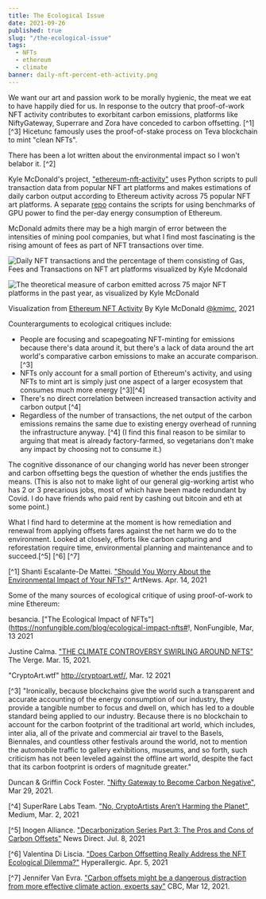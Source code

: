 ```yaml
---
title: The Ecological Issue
date: 2021-09-26
published: true
slug: "/the-ecological-issue"
tags:
  - NFTs
  - ethereum
  - climate
banner: daily-nft-percent-eth-activity.png
---
```


We want our art and passion work to be morally hygienic, the meat we eat to have happily died for us. In response to the outcry that proof-of-work NFT activity contributes to exorbitant carbon emissions, platforms like NiftyGateway, Superrare and Zora have conceded to carbon offsetting. [^1] [^3] Hicetunc famously uses the proof-of-stake process on Teva blockchain to mint "clean NFTs". 

There has been a lot written about the environmental impact so I won't belabor it. [^2]

Kyle McDonald's project, ["ethereum-nft-activity"](https://github.com/kylemcdonald/ethereum-nft-activity) uses Python scripts to pull transaction data from popular NFT art platforms and makes estimations of daily carbon output according to Ethereum activity across 75  popular NFT art platforms. A separate [repo](https://github.com/kylemcdonald/ethereum-energy) contains the scripts for using benchmarks of GPU power to find the per-day energy consumption of Ethereum. 

McDonald admits there may be a high margin of error between the intensities of mining pool companies, but what I find most fascinating is the rising amount of fees as part of NFT transactions over time. 

![Daily NFT transactions and the percentage of them consisting of Gas, Fees and Transactions on NFT art platforms visualized by Kyle Mcdonald](daily-nft-percent-eth-activity.png)

![The theoretical measure of carbon emitted across 75 major NFT platforms in the past year, as visualized by Kyle McDonald](daily-nft-gas.png) 

Visualization from [Ethereum NFT Activity](https://kylemcdonald.github.io/ethereum-nft-activity/) By Kyle McDonald [@kmimc](https://twitter.com/kcimc), 2021

Counterarguments to ecological critiques include:

- People are focusing and scapegoating NFT-minting for emissions because there's data around it, but there's a lack of data around the art world's comparative carbon emissions to make an accurate comparison. [^3]
- NFTs only account for a small portion of Ethereum's activity, and using NFTs to mint art is simply just one aspect of a larger ecosystem that consumes much more energy [^3][^4]
- There's no direct correlation between increased transaction activity and carbon output [^4]
- Regardless of the number of transactions, the net output of the carbon emissions remains the same due to existing energy overhead of running the infrastructure anyway. [^4] 
(I find this final reason to be similar to arguing that meat is already factory-farmed, so vegetarians don't make any impact by choosing not to consume it.)

The cognitive dissonance of our changing world has never been stronger and carbon offsetting begs the question of whether the ends justifies the means. (This is also not to make light of our general gig-working artist who has 2 or 3 precarious jobs, most of which have been made redundant by Covid. I do have friends who paid rent by cashing out bitcoin and eth at some point.)

What I find hard to determine at the moment is how remediation and renewal from applying offsets fares against the net harm we do to the environment. Looked at closely, efforts like carbon capturing and reforestation require time, environmental planning and maintenance and to succeed.[^5] [^6] [^7]

[^1] Shanti Escalante-De Mattei. ["Should You Worry About the Environmental Impact of Your NFTs?"](https://www.artnews.com/art-news/news/nft-carbon-environmental-impact-1234589742/) ArtNews. Apr. 14, 2021

Some of the many sources of ecological critique of using proof-of-work to mine Ethereum:

besancia. ["The Ecological Impact of NFTs"](https://nonfungible.com/blog/ecological-impact-nfts#!, NonFungible, Mar, 13 2021

Justine Calma. ["THE CLIMATE CONTROVERSY SWIRLING AROUND NFTS"](https://www.theverge.com/2021/3/15/22328203/nft-cryptoart-ethereum-blockchain-climate-change) The Verge. Mar. 15, 2021.

"CryptoArt.wtf" http://cryptoart.wtf/, Mar. 12 2021

[^3] 
 "Ironically, because blockchains give the world such a transparent and accurate accounting of the energy consumption of our industry, they provide a tangible number to focus and dwell on, which has led to a double standard being applied to our industry. Because there is no blockchain to account for the carbon footprint of the traditional art world, which includes, inter alia, all of the private and commercial air travel to the Basels, Biennales, and countless other festivals around the world, not to mention the automobile traffic to gallery exhibitions, museums, and so forth, such criticism has not been leveled against the offline art world, despite the fact that its carbon footprint is orders of magnitude greater." 

Duncan & Griffin Cock Foster. ["Nifty Gateway to Become Carbon Negative"](https://www.gemini.com/blog/nifty-gateway-to-become-carbon-negative), Mar 29, 2021.

[^4] SuperRare Labs Team. ["No, CryptoArtists Aren’t Harming the Planet"](https://medium.com/superrare/no-cryptoartists-arent-harming-the-planet-43182f72fc61), Medium, Mar. 2, 2021

[^5] Inogen Alliance. ["Decarbonization Series Part 3: The Pros and Cons of Carbon Offsets"](https://newsdirect.com/news/decarbonization-series-part-3-the-pros-and-cons-of-carbon-offsets-120297895) News Direct. Jul. 8, 2021

[^6] Valentina Di Liscia. ["Does Carbon Offsetting Really Address the NFT Ecological Dilemma?"](https://hyperallergic.com/634236/does-carbon-offsetting-really-address-the-nft-ecological-dilemma/) Hyperallergic. Apr. 5, 2021

[^7] Jennifer Van Evra. ["Carbon offsets might be a dangerous distraction from more effective climate action, experts say"](https://www.cbc.ca/radio/whatonearth/carbon-offsets-might-be-a-dangerous-distraction-from-more-effective-climate-action-experts-say-1.5946764) CBC, Mar 12, 2021.

